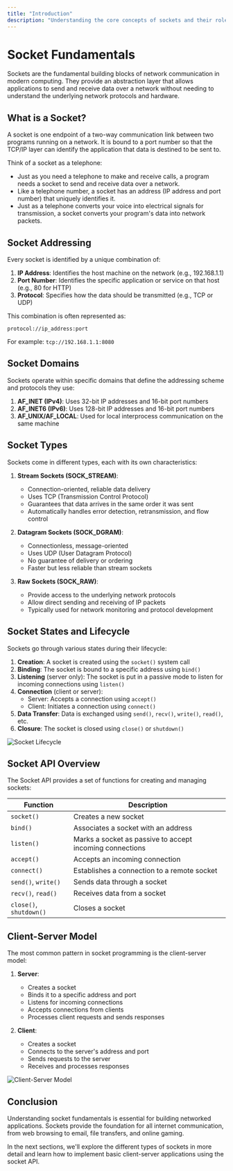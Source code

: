 ```yaml
---
title: "Introduction"
description: "Understanding the core concepts of sockets and their role in network communication"
---
```


# Socket Fundamentals

Sockets are the fundamental building blocks of network communication in modern computing. They provide an abstraction layer that allows applications to send and receive data over a network without needing to understand the underlying network protocols and hardware.

## What is a Socket?

A socket is one endpoint of a two-way communication link between two programs running on a network. It is bound to a port number so that the TCP/IP layer can identify the application that data is destined to be sent to.

Think of a socket as a telephone:
- Just as you need a telephone to make and receive calls, a program needs a socket to send and receive data over a network.
- Like a telephone number, a socket has an address (IP address and port number) that uniquely identifies it.
- Just as a telephone converts your voice into electrical signals for transmission, a socket converts your program's data into network packets.

## Socket Addressing

Every socket is identified by a unique combination of:

1. **IP Address**: Identifies the host machine on the network (e.g., 192.168.1.1)
2. **Port Number**: Identifies the specific application or service on that host (e.g., 80 for HTTP)
3. **Protocol**: Specifies how the data should be transmitted (e.g., TCP or UDP)

This combination is often represented as:
```
protocol://ip_address:port
```

For example: `tcp://192.168.1.1:8080`

## Socket Domains

Sockets operate within specific domains that define the addressing scheme and protocols they use:

1. **AF_INET (IPv4)**: Uses 32-bit IP addresses and 16-bit port numbers
2. **AF_INET6 (IPv6)**: Uses 128-bit IP addresses and 16-bit port numbers
3. **AF_UNIX/AF_LOCAL**: Used for local interprocess communication on the same machine

## Socket Types

Sockets come in different types, each with its own characteristics:

1. **Stream Sockets (SOCK_STREAM)**: 
   - Connection-oriented, reliable data delivery
   - Uses TCP (Transmission Control Protocol)
   - Guarantees that data arrives in the same order it was sent
   - Automatically handles error detection, retransmission, and flow control

2. **Datagram Sockets (SOCK_DGRAM)**:
   - Connectionless, message-oriented
   - Uses UDP (User Datagram Protocol)
   - No guarantee of delivery or ordering
   - Faster but less reliable than stream sockets

3. **Raw Sockets (SOCK_RAW)**:
   - Provide access to the underlying network protocols
   - Allow direct sending and receiving of IP packets
   - Typically used for network monitoring and protocol development

## Socket States and Lifecycle

Sockets go through various states during their lifecycle:

1. **Creation**: A socket is created using the `socket()` system call
2. **Binding**: The socket is bound to a specific address using `bind()`
3. **Listening** (server only): The socket is put in a passive mode to listen for incoming connections using `listen()`
4. **Connection** (client or server): 
   - Server: Accepts a connection using `accept()`
   - Client: Initiates a connection using `connect()`
5. **Data Transfer**: Data is exchanged using `send()`, `recv()`, `write()`, `read()`, etc.
6. **Closure**: The socket is closed using `close()` or `shutdown()`

<img className="max-w-xl rounded-xl mx-auto" src="https://developer.socket.tech/img/SendMessageOutbound.png" alt="Socket Lifecycle" />

## Socket API Overview

The Socket API provides a set of functions for creating and managing sockets:

| Function | Description |
|----------|-------------|
| `socket()` | Creates a new socket |
| `bind()` | Associates a socket with an address |
| `listen()` | Marks a socket as passive to accept incoming connections |
| `accept()` | Accepts an incoming connection |
| `connect()` | Establishes a connection to a remote socket |
| `send()`, `write()` | Sends data through a socket |
| `recv()`, `read()` | Receives data from a socket |
| `close()`, `shutdown()` | Closes a socket |

## Client-Server Model

The most common pattern in socket programming is the client-server model:

1. **Server**:
   - Creates a socket
   - Binds it to a specific address and port
   - Listens for incoming connections
   - Accepts connections from clients
   - Processes client requests and sends responses

2. **Client**:
   - Creates a socket
   - Connects to the server's address and port
   - Sends requests to the server
   - Receives and processes responses

<img className="max-w-xl rounded-xl mx-auto" src="https://www.liquidweb.com/wp-content/uploads/2024/03/client-server-network-1024x653-1.jpg" alt="Client-Server Model" />

## Conclusion

Understanding socket fundamentals is essential for building networked applications. Sockets provide the foundation for all internet communication, from web browsing to email, file transfers, and online gaming.

In the next sections, we'll explore the different types of sockets in more detail and learn how to implement basic client-server applications using the socket API.
